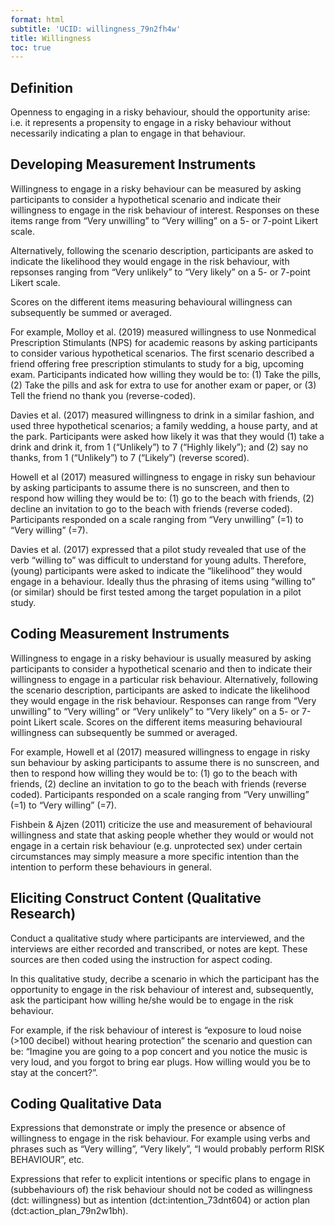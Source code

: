 ```yaml
---
format: html
subtitle: 'UCID: willingness_79n2fh4w'
title: Willingness
toc: true
---
```


## Definition

Openness to engaging in a risky behaviour, should the opportunity arise: i.e. it represents a propensity to engage in a risky behaviour without necessarily indicating a plan to engage in that behaviour.





## Developing Measurement Instruments

Willingness to engage in a risky behaviour can be measured by asking participants to consider a hypothetical scenario and indicate their willingness to engage in the risk behaviour of interest. Responses on these items range from "Very unwilling" to "Very willing" on a 5- or 7-point Likert scale.

Alternatively, following the scenario description, participants are asked to indicate the likelihood they would engage in the risk behaviour, with repsonses ranging from "Very unlikely" to "Very likely" on a 5- or 7-point Likert scale.

Scores on the different items measuring behavioural willingness can subsequently be summed or averaged. 

For example, Molloy et al. (2019) measured willingness to use Nonmedical Prescription Stimulants (NPS) for academic reasons by asking participants to consider various hypothetical scenarios. The first scenario described a friend offering free prescription stimulants to study for a big, upcoming exam. Participants indicated how willing they would be to: (1) Take the pills, (2) Take the pills and ask for extra to use for another exam or paper, or (3) Tell the friend no thank you (reverse-coded). 

Davies et al. (2017) measured willingness to drink in a similar fashion, and used three hypothetical scenarios; a family wedding, a house party, and at the park. Participants were asked how likely it was that they would (1) take a drink and drink it, from 1 ("Unlikely") to 7 ("Highly likely"); and (2) say no thanks, from 1 ("Unlikely") to 7 ("Likely") (reverse scored).

Howell et al (2017) measured willingness to engage in risky sun behaviour by asking participants to assume there is no sunscreen, and then to respond how willing they would be to: (1) go to the beach with friends, (2) decline an invitation to go to the beach with friends (reverse coded). Participants responded on a scale ranging from "Very unwilling" (=1) to "Very willing" (=7).

Davies et al. (2017) expressed that a pilot study revealed that use of the verb "willing to" was difficult to understand for young adults. Therefore, (young) participants were asked to indicate the "likelihood" they would engage in a behaviour. Ideally thus the phrasing of items using "willing to" (or similar) should be first tested among the target population in a pilot study.


## Coding Measurement Instruments

Willingness to engage in a risky behaviour is usually measured by asking participants to consider a hypothetical scenario and then to indicate their willingness to engage in a particular risk behaviour. Alternatively, following the scenario description, participants are asked to indicate the likelihood they would engage in the risk behaviour. Responses can range from "Very unwilling" to "Very willing" or "Very unlikely" to "Very likely" on a 5- or 7-point Likert scale. Scores on the different items measuring behavioural willingness can subsequently be summed or averaged. 

For example, Howell et al (2017) measured willingness to engage in risky sun behaviour by asking participants to assume there is no sunscreen, and then to respond how willing they would be to: (1) go to the beach with friends, (2) decline an invitation to go to the beach with friends (reverse coded). Participants responded on a scale ranging from "Very unwilling" (=1) to "Very willing" (=7).

Fishbein & Ajzen (2011) criticize the use and measurement of behavioural willingness and state that asking people whether they would or would not engage in a certain risk behaviour (e.g. unprotected sex) under certain circumstances may simply measure a more specific intention than the intention to perform these behaviours in general. 

## Eliciting Construct Content (Qualitative Research)

Conduct a qualitative study where participants are interviewed, and the interviews are either recorded and transcribed, or notes are kept. These sources are then coded using the instruction for aspect coding. 

In this qualitative study, decribe a scenario in which the participant has the opportunity to engage in the risk behaviour of interest and, subsequently, ask the participant how willing he/she would be to engage in the risk behaviour.

For example, if the risk behaviour of interest is "exposure to loud noise (>100 decibel) without hearing protection" the scenario and question can be: "Imagine you are going to a pop concert and you notice the music is very loud, and you forgot to bring ear plugs. How willing would you be to stay at the concert?".

## Coding Qualitative Data

Expressions that demonstrate or imply the presence or absence of willingness to engage in the risk behaviour. For example using verbs and phrases such as "Very willing", "Very likely", "I would probably perform RISK BEHAVIOUR", etc.

Expressions that refer to explicit intentions or specific plans to engage in (subbehaviours of) the risk behaviour should not be coded as willingness (dct: willingness) but as intention (dct:intention_73dnt604) or action plan (dct:action_plan_79n2w1bh).


